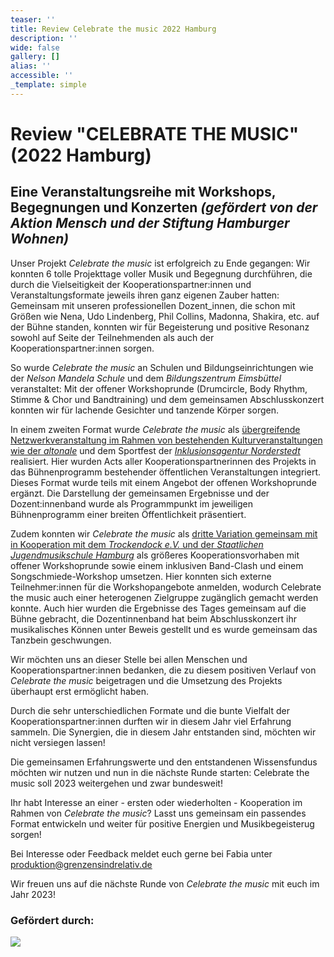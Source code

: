 ```yaml
---
teaser: ''
title: Review Celebrate the music 2022 Hamburg
description: ''
wide: false
gallery: []
alias: ''
accessible: ''
_template: simple
---
```


# Review "CELEBRATE THE MUSIC" (2022 Hamburg)

## Eine Veranstaltungsreihe mit Workshops, Begegnungen und Konzerten _(gefördert von der Aktion Mensch und der Stiftung Hamburger Wohnen)_

Unser Projekt _Celebrate the music_ ist erfolgreich zu Ende gegangen: Wir konnten 6 tolle Projekttage voller Musik und Begegnung durchführen, die durch die Vielseitigkeit der Kooperationspartner:innen und Veranstaltungsformate jeweils ihren ganz eigenen Zauber hatten: Gemeinsam mit unseren professionellen Dozent_innen, die schon mit Größen wie Nena, Udo Lindenberg, Phil Collins, Madonna, Shakira, etc. auf der Bühne standen, konnten wir für Begeisterung und positive Resonanz sowohl auf Seite der Teilnehmenden als auch der Kooperationspartner:innen sorgen.

So wurde _Celebrate the music_ an Schulen und Bildungseinrichtungen wie der _Nelson Mandela Schule_ und dem _Bildungszentrum Eimsbüttel_ veranstaltet: Mit der offener Workshoprunde (Drumcircle, Body Rhythm, Stimme & Chor und Bandtraining) und dem gemeinsamen Abschlusskonzert konnten wir für lachende Gesichter und tanzende Körper sorgen.

In einem zweiten Format wurde _Celebrate the music_ als [übergreifende Netzwerkveranstaltung im Rahmen von bestehenden Kulturveranstaltungen wie der _altonale_](/aktivitaeten/projekte-und-veranstaltungen/celebrate-the-music/veranstaltungstermine) und dem Sportfest der [_Inklusionsagentur_ _Norderstedt_](https://norderstedt-sportiv-inklusiv.de/?page_id=17) realisiert. Hier wurden Acts aller Kooperationspartnerinnen des Projekts in das Bühnenprogramm bestehender öffentlichen Veranstaltungen integriert. Dieses Format wurde teils mit einem Angebot der offenen Workshoprunde ergänzt. Die Darstellung der gemeinsamen Ergebnisse und der Dozent:innenband wurde als Programmpunkt im jeweiligen Bühnenprogramm einer breiten Öffentlichkeit präsentiert.

Zudem konnten wir _Celebrate the music_ als [dritte Variation gemeinsam mit in Kooperation mit dem _Trockendock e.V._ und der _Staatlichen Jugendmusikschule Hamburg_](/aktivitaeten/projekte-und-veranstaltungen/celebrate-the-music/celebrate-the-music-come-together-sa.02.12.22-trockendock-e.v) als größeres Kooperationsvorhaben mit offener Workshoprunde sowie einem inklusiven Band-Clash und einem Songschmiede-Workshop umsetzen. Hier konnten sich externe Teilnehmer:innen für die Workshopangebote anmelden, wodurch Celebrate the music auch einer heterogenen Zielgruppe zugänglich gemacht werden konnte. Auch hier wurden die Ergebnisse des Tages gemeinsam auf die Bühne gebracht, die Dozentinnenband hat beim Abschlusskonzert ihr musikalisches Können unter Beweis gestellt und es wurde gemeinsam das Tanzbein geschwungen.

Wir möchten uns an dieser Stelle bei allen Menschen und Kooperationspartner:innen bedanken, die zu diesem positiven Verlauf von _Celebrate the music_ beigetragen und die Umsetzung des Projekts überhaupt erst ermöglicht haben.

<video-gallery class="wide" name="celebrate-the-music"></video-gallery>

Durch die sehr unterschiedlichen Formate und die bunte Vielfalt der Kooperationspartner:innen durften wir in diesem Jahr viel Erfahrung sammeln. Die Synergien, die in diesem Jahr entstanden sind, möchten wir nicht versiegen lassen!

Die gemeinsamen Erfahrungswerte und den entstandenen Wissensfundus möchten wir nutzen und nun in die nächste Runde starten: Celebrate the music soll 2023 weitergehen und zwar bundesweit!

Ihr habt Interesse an einer - ersten oder wiederholten - Kooperation im Rahmen von _Celebrate the music_? Lasst uns gemeinsam ein passendes Format entwickeln und weiter für positive Energien und Musikbegeisterug sorgen!

Bei Interesse oder Feedback meldet euch gerne bei Fabia unter [produktion@grenzensindrelativ.de](mailto:produktion@grenzensindrelativ.de)

Wir freuen uns auf die nächste Runde von _Celebrate the music_ mit euch im Jahr 2023!

### Gefördert durch:

![](/media/2022/11/2022-11-02-12-02-14-676-removebg-preview.png)
